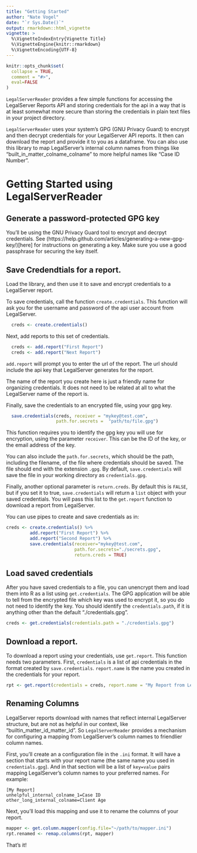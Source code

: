```yaml
---
title: "Getting Started"
author: "Nate Vogel"
date: "`r Sys.Date()`"
output: rmarkdown::html_vignette
vignette: >
  %\VignetteIndexEntry{Vignette Title}
  %\VignetteEngine{knitr::rmarkdown}
  %\VignetteEncoding{UTF-8}
---
```


```r
knitr::opts_chunk$set(
  collapse = TRUE,
  comment = "#>",
  eval=FALSE
)
```


`LegalServerReader` provides a few simple functions for accessing the LegalServer Reports API and storing credentials for the api in a way that is at least somewhat more secure than storing the credentials in plain text files in your project directory. 

`LegalServerReader` uses your system's GPG (GNU Privacy Guard) to encrypt and then decrypt credentials for your LegalServer API reports. It then can download the report and provide it to you as a dataframe. You can also use this library to map LegalServer's internal column names from things like "built_in_matter_colname_colname" to more helpful names like "Case ID Number".


# Getting Started using LegalServerReader

## Generate a password-protected GPG key

You'll be using the GNU Privacy Guard tool to encrypt and decrpyt credentials. See (https://help.github.com/articles/generating-a-new-gpg-key/)[here] for instructions on generating a key. Make sure you use a good passphrase for securing the key itself.

## Save Credendtials for a report. 

Load the library, and then use it to save and encrypt credentials to a LegalServer report.

To save credentials, call the function `create.credentials`. This function will ask you for the username and password of the api user account from LegalServer.

```r
  creds <- create.credentials()
```

Next, add reports to this set of credentials.

```r
  creds <- add.report("First Report")
  creds <- add.report("Next Report")
```

`add.report` will prompt you to enter the url of the report. The url should include the api key that LegalServer generates for the report.

The name of the report you create here is just a friendly name for organizing credentials. It does not need to be related at all to what the LegalServer name of the report is.

Finally, save the credentials to an encrypted file, using your gpg key.

```r
  save.credentials(creds, receiver = "mykey@test.com",
                   path.for.secrets =  "path/to/file.gpg")
```

This function requires you to identify the gpg key you will use for encryption, using the parameter `receiver`. This can be the ID of the key, or the email address of the key.

You can also include the `path.for.secrets`, which should be the path, including the filename, of the file where credentials should be saved. The file should end with the extension `.gpg`. By default, `save.credentials` will save the file in your working directory as `credentials.gpg`.

Finally, another optional parameter is `return.creds`. By default this is `FALSE`, but if you set it to true, `save.credentials` will return a `list` object with your saved credentials. You will pass this list to the `get.report` function to download a report from LegalServer.

You can use pipes to create and save credentials as in:

```r
creds <- create.credentials() %>%
         add.report("First Report") %>%
         add.report("Second Report") %>%
         save.credentials(receiver="mykey@test.com", 
                          path.for.secrets="./secrets.gpg", 
                          return.creds = TRUE)
```

## Load saved credentials

After you have saved credentials to a file, you can unencrypt them and load them into R as a list using `get.credentials`. The GPG application will be able to tell from the encrypted file which key was used to encrypt it, so you do not need to identify the key. You should identify the `credentials.path`, if it is anything other than the default "./credentials.gpg".

```r
creds <- get.credentials(credentials.path = "./credentials.gpg")
```

## Download a report.

To download a report using your credentials, use `get.report`. This function needs two parameters. First, `credentials` is a list of api credentials in the format created by `save.credentials`. `report.name` is the name you created in the credentials for your report. 

```r
rpt <- get.report(credentials = creds, report.name = "My Report from LegalServer")
```

## Renaming Columns

LegalServer reports download with names that reflect internal LegalServer structure, but are not as helpful in our context, like "builtin_matter_id_matter_id". So `LegalServerReader` provides a mechanism for configuring a mapping from LegalServer's column names to friendlier column names. 

First, you'll create an a configuration file in the `.ini` format. It will have a section that starts with your report name (the same name you used in `credentials.gpg`). And in that section will be a list of `key=value` pairs mapping LegalServer's column names to your preferred names. For example:

    [My Report]
    unhelpful_internal_colname_1=Case ID
    other_long_internal_colname=Client Age
    
Next, you'll load this mapping and use it to rename the columns of your report.

```r
mapper <- get.column.mapper(config.file="~/path/to/mapper.ini")
rpt.renamed <- remap.columns(rpt, mapper)
```

That's it!

